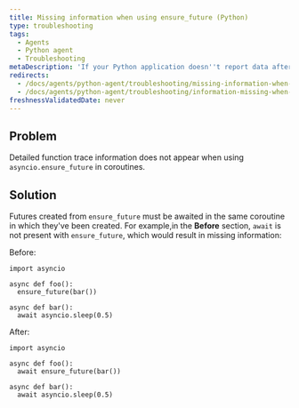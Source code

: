 ```yaml
---
title: Missing information when using ensure_future (Python)
type: troubleshooting
tags:
  - Agents
  - Python agent
  - Troubleshooting
metaDescription: 'If your Python application doesn''t report data after a few minutes, try these troubleshooting steps.'
redirects:
  - /docs/agents/python-agent/troubleshooting/missing-information-when-using-ensurefuture-python
  - /docs/agents/python-agent/troubleshooting/information-missing-when-using-ensurefuture-python
freshnessValidatedDate: never
---
```


## Problem

Detailed function trace information does not appear when using `asyncio.ensure_future` in coroutines.

## Solution

Futures created from `ensure_future` must be awaited in the same coroutine in which they've been created. For example,in the <DNT>**Before**</DNT> section, `await` is not present with `ensure_future`, which would result in missing information:

Before:

```
import asyncio

async def foo():
  ensure_future(bar())

async def bar():
  await asyncio.sleep(0.5)
```

After:

```
import asyncio

async def foo():
  await ensure_future(bar())

async def bar():
  await asyncio.sleep(0.5)
```
